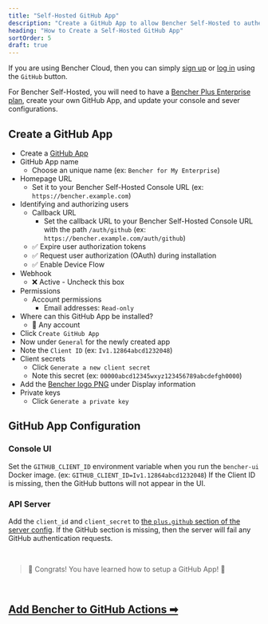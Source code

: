 ```yaml
---
title: "Self-Hosted GitHub App"
description: "Create a GitHub App to allow Bencher Self-Hosted to authenticate with GitHub"
heading: "How to Create a Self-Hosted GitHub App"
sortOrder: 5
draft: true
---
```


If you are using Bencher Cloud, then you can simply [sign up](/auth/signup) or [log in](/auth/login)
using the `GitHub` button.

For Bencher Self-Hosted, you will need to have a [Bencher Plus Enterprise plan](/pricing/?level=enterprise), create your own GitHub App, and update your console and sever configurations.


## Create a GitHub App

- Create a [GitHub App](https://docs.github.com/en/apps/creating-github-apps/registering-a-github-app/registering-a-github-app#registering-a-github-app)
- GitHub App name
  - Choose an unique name (ex: `Bencher for My Enterprise`)
- Homepage URL
  - Set it to your Bencher Self-Hosted Console URL (ex: `https://bencher.example.com`)
- Identifying and authorizing users
  - Callback URL
    - Set the callback URL to your Bencher Self-Hosted Console URL with the path `/auth/github` (ex: `https://bencher.example.com/auth/github`)
  - ✅ Expire user authorization tokens
  - ✅ Request user authorization (OAuth) during installation
  - ✅ Enable Device Flow
- Webhook
  - ❌ Active - Uncheck this box
- Permissions
  - Account permissions
    - Email addresses: `Read-only`
- Where can this GitHub App be installed?
  - 🔘 Any account
- Click `Create GitHub App`
- Now under `General` for the newly created app
- Note the `Client ID` (ex: `Iv1.12864abcd1232048`)
- Client secrets
  - Click `Generate a new client secret`
  - Note this secret (ex: `00000abcd12345wxyz123456789abcdefgh0000`)
- Add the [Bencher logo PNG](/brand/) under Display information
- Private keys
  - Click `Generate a private key`

## GitHub App Configuration

### Console UI
Set the `GITHUB_CLIENT_ID` environment variable when you run the `bencher-ui` Docker image. (ex: `GITHUB_CLIENT_ID=Iv1.12864abcd1232048`) If the Client ID is missing, then the GitHub buttons will not appear in the UI.

### API Server
Add the `client_id` and `client_secret` to [the `plus.github` section of the server config](/docs/reference/server-config/#plusgithub). If the GitHub section is missing, then the server will fail any GitHub authentication requests.

<br/>

> 🐰 Congrats! You have learned how to setup a GitHub App! 🎉

<br/>

<h2><a href="/docs/how-to/github-actions/">Add Bencher to GitHub Actions ➡</a></h2>

